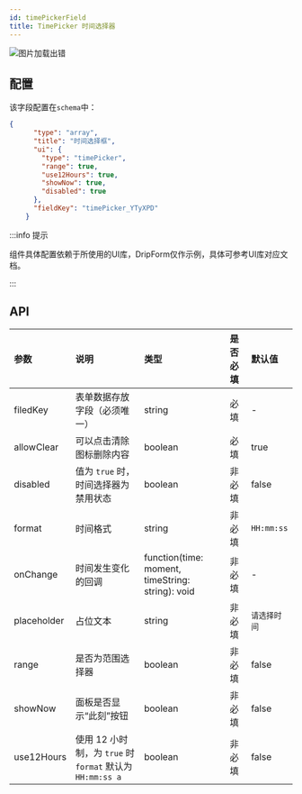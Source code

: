 ```yaml
---
id: timePickerField
title: TimePicker 时间选择器
---
```



<img src='https://storage.360buyimg.com/imgtools/735c0c2377-882ad980-4cf9-11ec-9620-6d9821f0161f.png' alt="图片加载出错"/>

## 配置
该字段配置在`schema`中：

```json title="schema" {12,13,14}
{
      "type": "array",
      "title": "时间选择框",
      "ui": {
        "type": "timePicker",
        "range": true,
        "use12Hours": true,
        "showNow": true,
        "disabled": true
      },
      "fieldKey": "timePicker_YTyXPD"
    }
```

:::info 提示

组件具体配置依赖于所使用的UI库，DripForm仅作示例，具体可参考UI库对应文档。

:::

## API
| 参数        | 说明     | 类型     |  是否必填 | 默认值 |
|:-----------|:--------------------------------------------------------------|:--------|:---|:---|
| filedKey      | 表单数据存放字段（必须唯一）| string   | 必填 | - |
| allowClear      | 	可以点击清除图标删除内容 | boolean | 必填 | true |
| disabled      | 值为 `true` 时，时间选择器为禁用状态 | boolean   | 非必填 | false |
| format      | 时间格式 | string   | 非必填 | `HH:mm:ss`|
| onChange      | 时间发生变化的回调 | function(time: moment, timeString: string): void   |  非必填 | - |
| placeholder      | 占位文本 | string   | 非必填 | `请选择时间`|
| range      | 是否为范围选择器 | boolean   | 非必填 | false |
| showNow      | 面板是否显示“此刻”按钮 | boolean   | 非必填 | false |
| use12Hours      | 使用 12 小时制，为 `true` 时 `format` 默认为 `HH:mm:ss a`  | boolean   | 非必填 | false |


